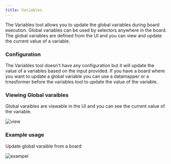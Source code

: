 ```yaml
---
title: Variables
---
```


The Variables tool allows you to update the global variables during board execution. Global variables can be used by
selectors anywhere in the board. The global variables are defined from the UI and you can view and update the current
value of a variable.

### Configuration

The Variables tool doesn't have any configuration but it will update the value of a variables based on the input
provided. If you have a board where you want to update a global variable you can use a datamapper or a trnasformer
before the variables tool to update the value of the variable.

### Viewing Global varaibles

Global varaibles are viawable in the UI and you can see the current value of the variable.

![view](/images/tools/global_variables_view.png)

### Example usage

Update global varaible from a board

![exampel](/images/tools/global_variables_usage.png)
